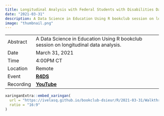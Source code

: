 ```yaml
---
title: Longitudinal Analysis with Federal Students with Disabilities Data
date: "2021-03-31"
description: A Data Science in Education Using R bookclub session on longitudinal data analysis.
image: "thumbnail.png"
---
```


|           |                                                                                     |
|-----------|-------------------------------------------------------------------------------------|
| Abstract  | A Data Science in Education Using R bookclub session on longitudinal data analysis. |
| Date      | March 31, 2021                                                                      |
| Time      | 4:00PM CT                                                                             |
| Location  | Remote                                                                              |
| Event     | [**R4DS**](https://rfordatascience.slack.com/archives/C01L93VGWJC)                  |
| Recording | [**YouTube**](https://youtu.be/6k_F6XGEmqs)                                         |

```r
xaringanExtra::embed_xaringan(
  url = "https://ivelasq.github.io/bookclub-dsieur/R/2021-03-31/Walkthrough-4.html#1",
  ratio = "16:9"
)
```

